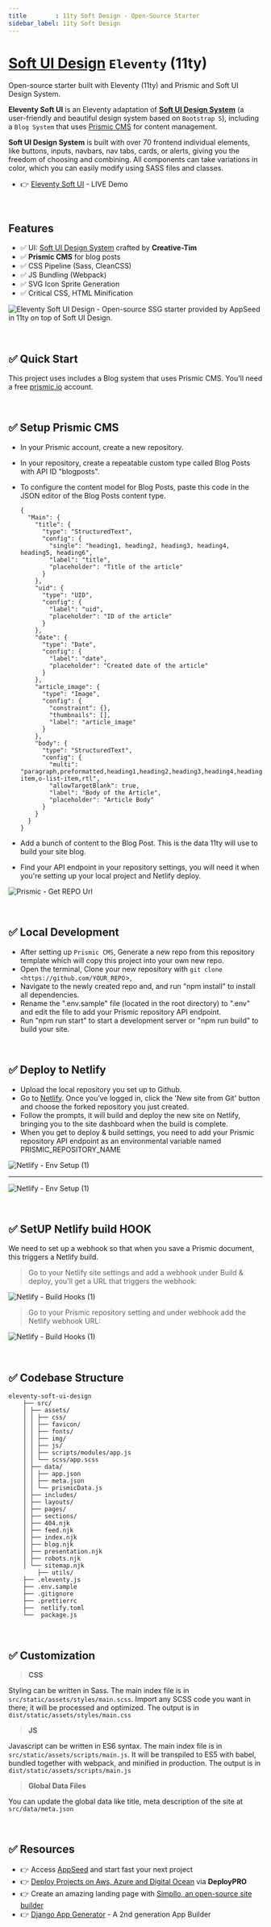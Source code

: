 ```yaml
---
title        : 11ty Soft Design - Open-Source Starter
sidebar_label: 11ty Soft Design
---
```


# [Soft UI Design](https://appseed.us/product/soft-ui-design/) `Eleventy` (11ty)

<SubHeading>Open-source starter built with Eleventy (11ty) and Prismic and Soft UI Design System.</SubHeading>

**Eleventy Soft UI** is an Eleventy adaptation of **[Soft UI Design System](https://appseed.us/product/soft-ui-design/)** (a user-friendly and beautiful design system based on `Bootstrap 5`), 
including a `Blog System` that uses [Prismic CMS](https://prismic.io/) for content management. 

**Soft UI Design System** is built with over 70 frontend individual elements, like buttons, inputs, navbars, nav tabs, cards, or alerts, giving you the freedom of choosing and combining. All components can take variations in color, which you can easily modify using SASS files and classes.

- 👉 [Eleventy Soft UI](https://eleventy-soft-ui.appseed-srv1.com/) - LIVE Demo

<br />

## **Features**

- ✅ UI: [Soft UI Design System](https://www.creative-tim.com/product/material-kit-pro-bs4?AFFILIATE=128200) crafted by **Creative-Tim**
- ✅ **Prismic CMS** for blog posts
- ✅ CSS Pipeline (Sass, CleanCSS)
- ✅ JS Bundling (Webpack)
- ✅ SVG Icon Sprite Generation
- ✅ Critical CSS, HTML Minification

![Eleventy Soft UI Design - Open-source SSG starter provided by AppSeed in 11ty on top of Soft UI Design.](https://user-images.githubusercontent.com/51070104/128602712-4b38f18d-2154-4899-a796-aec0f7435329.png)

<br />

## ✅ Quick Start

This project uses includes a Blog system that uses Prismic CMS. You'll need a free [prismic.io](http://prismic.io/) account.

<br />

## ✅ Setup Prismic CMS

- In your Prismic account, create a new repository.
- In your repository, create a repeatable custom type called Blog Posts with API ID "blogposts".
- To configure the content model for Blog Posts, paste this code in the JSON editor of the Blog Posts content type.

  ```
  {
    "Main": {
      "title": {
        "type": "StructuredText",
        "config": {
          "single": "heading1, heading2, heading3, heading4, heading5, heading6",
          "label": "title",
          "placeholder": "Title of the article"
        }
      },
      "uid": {
        "type": "UID",
        "config": {
          "label": "uid",
          "placeholder": "ID of the article"
        }
      },
      "date": {
        "type": "Date",
        "config": {
          "label": "date",
          "placeholder": "Created date of the article"
        }
      },
      "article_image": {
        "type": "Image",
        "config": {
          "constraint": {},
          "thumbnails": [],
          "label": "article_image"
        }
      },
      "body": {
        "type": "StructuredText",
        "config": {
          "multi": "paragraph,preformatted,heading1,heading2,heading3,heading4,heading5,heading6,strong,em,hyperlink,image,embed,list-item,o-list-item,rtl",
          "allowTargetBlank": true,
          "label": "Body of the Article",
          "placeholder": "Article Body"
        }
      }
    }
  }

  ```

- Add a bunch of content to the Blog Post. This is the data 11ty will use to build your site blog.
- Find your API endpoint in your repository settings, you will need it when you're setting up your local project and Netlify deploy.

![Prismic - Get REPO Url](https://github-production-user-asset-6210df.s3.amazonaws.com/51070104/266904490-55955e87-aaad-4c7c-879e-673d5f9f6467.png)

<br />

## ✅ Local Development

- After setting up `Prismic CMS`, Generate a new repo from this repository template which will copy this project into your own new repo.
- Open the terminal, Clone your new repository with `git clone <https://github.com/YOUR_REPO`>,
- Navigate to the newly created repo and, and run "npm install" to install all dependencies.
- Rename the ".env.sample" file (located in the root directory) to ".env" and edit the file to add your Prismic repository API endpoint.
- Run "npm run start" to start a development server or "npm run build" to build your site.

<br />

## ✅ Deploy to Netlify

- Upload the local repository you set up to Github.
- Go to [Netlify](https://app.netlify.com/). Once you’ve logged in, click the 'New site from Git' button and choose the forked repository you just created.
- Follow the prompts, it will build and deploy the new site on Netlify, bringing you to the site dashboard when the build is complete.
- When you get to deploy & build settings, you need to add your Prismic repository API endpoint as an environmental variable named PRISMIC_REPOSITORY_NAME

![Netlify - Env Setup (1)](https://github-production-user-asset-6210df.s3.amazonaws.com/51070104/266904687-527240f7-7253-4783-817c-dfcd274195e6.png)

---

![Netlify - Env Setup (1)](https://github-production-user-asset-6210df.s3.amazonaws.com/51070104/266904725-3a999c56-0584-4031-ad96-4d61ff484e70.png) 

<br />

## ✅ SetUP Netlify build HOOK 

We need to set up a webhook so that when you save a Prismic document, this triggers a Netlify build.

> Go to your Netlify site settings and add a webhook under Build & deploy, you'll get a URL that triggers the webhook:

![Netlify - Build Hooks (1)](https://github-production-user-asset-6210df.s3.amazonaws.com/51070104/266906665-7eded8af-f46d-480c-8a2b-488c28780133.png) 

> Go to your Prismic repository setting and under webhook add the Netlify webhook URL:

![Netlify - Build Hooks (1)](https://github-production-user-asset-6210df.s3.amazonaws.com/51070104/266906680-fe97bdea-4e3a-4c14-b6be-25de868ae3ad.png)

<br />

## ✅ Codebase Structure

```
eleventy-soft-ui-design
    ├── src/
    │ ├── assets/
    │ │ ├── css/
    │ │ ├── favicon/
    │ │ ├── fonts/
    │ │ ├── img/
    │ │ ├── js/
    │ │ ├── scripts/modules/app.js
    │ │ └── scss/app.scss
    │ ├── data/
    │ │ ├── app.json
    │ │ ├── meta.json
    │ │ └── prismicData.js
    │ ├── includes/
    │ ├── layouts/
    │ ├── pages/
    │ ├── sections/
    │ ├── 404.njk
    │ ├── feed.njk
    │ ├── index.njk
    │ ├── blog.njk
    │ ├── presentation.njk
    │ ├── robots.njk
    │ └── sitemap.njk
        ├── utils/
    ├── .eleventy.js
    ├── .env.sample
    ├── .gitignore
    ├── .prettierrc
    ├──  netlify.toml
    └──  package.js
```

<br />

## ✅ Customization

> **CSS**

Styling can be written in Sass. The main index file is in `src/static/assets/styles/main.scss`. Import any SCSS code you want in there; it will be processed and optimized. 
The output is in `dist/static/assets/styles/main.css`

> **JS**

Javascript can be written in ES6 syntax. The main index file is in `src/static/assets/scripts/main.js`. It will be transpiled to ES5 with babel, bundled together with webpack, and minified in production. 
The output is in `dist/static/assets/scripts/main.js`

> **Global Data Files**

You can update the global data like title, meta description of the site at `src/data/meta.json`

<br />

## ✅ Resources 

- 👉 Access [AppSeed](https://appseed.us/) and start fast your next project
- 👉 [Deploy Projects on Aws, Azure and Digital Ocean](https://www.docs.deploypro.dev/) via **DeployPRO**
- 👉 Create an amazing landing page with [Simpllo, an open-source site builder](https://www.simpllo.com/)
- 👉 [Django App Generator](https://app-generator.dev/django/) - A 2nd generation App Builder
